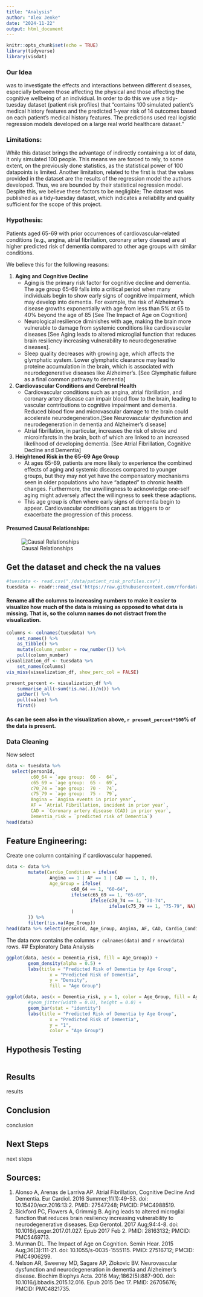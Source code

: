 ```yaml
---
title: "Analysis"
author: "Alex Jenke"
date: "2024-11-22"
output: html_document
---
```


```r
knitr::opts_chunk$set(echo = TRUE)
library(tidyverse)
library(visdat)
```

### Our Idea
was to investigate the effects and interactions between different diseases, especially between those affecting the physical and those affecting the cognitive wellbeing of an individual.
In order to do this we use a tidy-tuesday dataset (patient risk profiles) that "contains 100 simulated patient's medical history features and the predicted 1-year risk of 14 outcomes based on each patient's medical history features. The predictions used real logistic regression models developed on a large real world healthcare dataset."

### Limitations:
While this dataset brings the advantage of indirectly containing a lot of data, it only simulated 100 people. This means we are forced to rely, to some extent, on the previously done statistics, as the statistical power of 100 datapoints is limited. Another limitation, related to the first is that the values provided in the dataset are the results of the regression model the authors developed. Thus, we are bounded by their statistical regression model. Despite this, we believe these factors to be negligible; The dataset was published as a tidy-tuesday dataset, which indicates a reliability and quality sufficient for the scope of this project.

### Hypothesis:
Patients aged 65-69 with prior occurrences of cardiovascular-related conditions (e.g., angina, atrial fibrillation, coronary artery disease) are at higher predicted risk of dementia compared to other age groups with similar conditions.

We believe this for the following reasons:

1. **Aging and Cognitive Decline**
   + Aging is the primary risk factor for cognitive decline and dementia. The age group 65-69 falls into a critical period when many individuals begin to show early signs of cognitive impairment, which may develop into dementia. For example, the risk of Alzheimer's disease growths exponentially with age from less than 5% at 65 to 40% beyond the age of 85 [See The Impact of Age on Cognition]
   + Neurological resilience diminishes with age, making the brain more vulnerable to damage from systemic conditions like cardiovascular diseases [See Aging leads to altered microglial function that reduces brain resiliency increasing vulnerability to neurodegenerative diseases].
   + Sleep quality decreases with growing age, which affects the glymphatic system. Lower glymphatic clearance may lead to proteine accumulation in the brain, which is associated with neurodegenerative diseases like Alzheimer's. [See Glymphatic failure as a final common pathway to dementia]
2. **Cardiovascular Conditions and Cerebral Health**
   + Cardiovascular conditions such as angina, atrial fibrillation, and coronary artery disease can impair blood flow to the brain, leading to vascular contributions to cognitive impairment and dementia. Reduced blood flow and microvascular damage to the brain could accelerate neurodegeneration.[See Neurovascular dysfunction and neurodegeneration in dementia and Alzheimer's disease]
   + Atrial fibrillation, in particular, increases the risk of stroke and microinfarcts in the brain, both of which are linked to an increased likelihood of developing dementia. [See Atrial Fibrillation, Cognitive Decline and Dementia]
3. **Heightened Risk in the 65-69 Age Group**
   + At ages 65-69, patients are more likely to experience the combined effects of aging and systemic diseases compared to younger groups, but they may not yet have the compensatory mechanisms seen in older populations who have "adapted" to chronic health changes. Furthermore, the unwillingness to acknowledge one-self aging might adversely affect the willingness to seek these adaptions.
   + This age group is often where early signs of dementia begin to appear. Cardiovascular conditions can act as triggers to or exacerbate the progression of this process.

#### Presumed Causal Relationships:
![Causal Relationships](data/Blank diagram - Kausalitätsgraph.svg)

## Get the dataset and check the na values
```r
#tuesdata <- read.csv("./data/patient_risk_profiles.csv")
tuesdata <- readr::read_csv('https://raw.githubusercontent.com/rfordatascience/tidytuesday/main/data/2023/2023-10-24/patient_risk_profiles.csv')
```



#### Rename all the columns to increasing numbers to make it easier to visualize how much of the data is missing as opposed to what data is missing. That is, so the column names do not distract from the visualization.

```r
columns <- colnames(tuesdata) %>%
    set_names() %>%
    as_tibble() %>%
    mutate(column_number = row_number()) %>%
    pull(column_number)
visualization_df <- tuesdata %>%
    set_names(columns)
vis_miss(visualization_df, show_perc_col = FALSE)

present_percent <- visualization_df %>%
    summarise_all(~sum(!is.na(.))/n()) %>%
    gather() %>%
    pull(value) %>%
    first()
```
#### As can be seen also in the visualization above, `r present_percent*100`% of the data is present.

### Data Cleaning
Now select
```r
data <- tuesdata %>%
  select(personId,
         c60_64 = `age group:  60 -  64`,
         c65_69 = `age group:  65 -  69`,
         c70_74 = `age group:  70 -  74`,
         c75_79 = `age group:  75 -  79`,
         Angina = `Angina events in prior year`,
         AF = `Atrial Fibrillation, incident in prior year`,
         CAD = `Coronary artery disease (CAD) in prior year`,
         Dementia_risk = `predicted risk of Dementia`)
head(data)
```

## Feature Engineering:
Create one column containing if cardiovascular happened.
```r
data <- data %>%
        mutate(Cardio_Condition = ifelse(
                Angina == 1 | AF == 1 | CAD == 1, 1, 0),
                Age_Group = ifelse(
                        c60_64 == 1, "60-64",
                        ifelse(c65_69 == 1, "65-69",
                               ifelse(c70_74 == 1, "70-74",
                                      ifelse(c75_79 == 1, "75-79", NA) )
                        )
        )) %>%
        filter(!is.na(Age_Group))
head(data %>% select(personId, Age_Group, Angina, AF, CAD, Cardio_Condition))
```
The data now contains the columns `r colnames(data)` and `r nrow(data)` rows.
## Exploratory Data Analysis
```r
ggplot(data, aes(x = Dementia_risk, fill = Age_Group)) +
        geom_density(alpha = 0.5) +
        labs(title = "Predicted Risk of Dementia by Age Group",
                x = "Predicted Risk of Dementia",
                y = "Density",
                fill = "Age Group")

ggplot(data, aes(x = Dementia_risk, y = 1, color = Age_Group, fill = Age_Group)) +
        #geom_jitter(width = 0.01, height = 0.0) +
        geom_bar(stat = "identity")
        labs(title = "Predicted Risk of Dementia by Age Group",
                x = "Predicted Risk of Dementia",
                y = "1",
                color = "Age Group")
```

## Hypothesis Testing
```r
```

## Results
results

## Conclusion
conclusion

## Next Steps
next steps

## Sources:
1. Alonso A, Arenas de Larriva AP. Atrial Fibrillation, Cognitive Decline And Dementia. Eur Cardiol. 2016 Summer;11(1):49-53. doi: 10.15420/ecr.2016:13:2. PMID: 27547248; PMCID: PMC4988519.
2. Bickford PC, Flowers A, Grimmig B. Aging leads to altered microglial function that reduces brain resiliency increasing vulnerability to neurodegenerative diseases. Exp Gerontol. 2017 Aug;94:4-8. doi: 10.1016/j.exger.2017.01.027. Epub 2017 Feb 2. PMID: 28163132; PMCID: PMC5469713.
3. Murman DL. The Impact of Age on Cognition. Semin Hear. 2015 Aug;36(3):111-21. doi: 10.1055/s-0035-1555115. PMID: 27516712; PMCID: PMC4906299.
4. Nelson AR, Sweeney MD, Sagare AP, Zlokovic BV. Neurovascular dysfunction and neurodegeneration in dementia and Alzheimer's disease. Biochim Biophys Acta. 2016 May;1862(5):887-900. doi: 10.1016/j.bbadis.2015.12.016. Epub 2015 Dec 17. PMID: 26705676; PMCID: PMC4821735.
